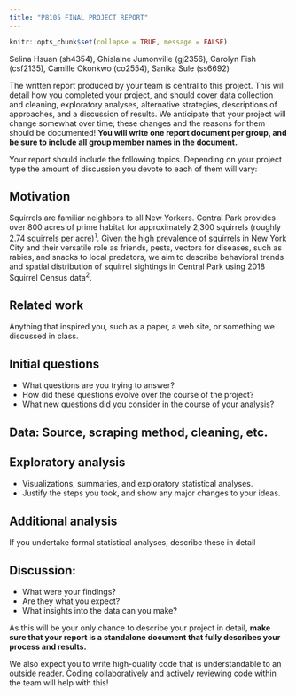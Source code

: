 ```yaml
---
title: "P8105 FINAL PROJECT REPORT"
---
```


```r
knitr::opts_chunk$set(collapse = TRUE, message = FALSE)
```

Selina Hsuan (sh4354), Ghislaine Jumonville (gj2356), Carolyn Fish (csf2135), Camille Okonkwo (co2554), Sanika Sule (ss6692)


The written report produced by your team is central to this project. This will detail how you completed your project, and should cover data collection and cleaning, exploratory analyses, alternative strategies, descriptions of approaches, and a discussion of results. We anticipate that your project will change somewhat over time; these changes and the reasons for them should be documented! **You will write one report document per group, and be sure to include all group member names in the document.**

Your report should include the following topics. Depending on your project type the amount of discussion you devote to each of them will vary:

## Motivation

Squirrels are familiar neighbors to all New Yorkers. Central Park provides over 800 acres of prime habitat for approximately 2,300 squirrels (roughly 2.74 squirrels per acre)^1^. Given the high prevalence of squirrels in New York City and their versatile role as friends, pests, vectors for diseases, such as rabies, and snacks to local predators, we aim to describe behavioral trends and spatial distribution of squirrel sightings in Central Park using 2018 Squirrel Census data^2^.

## Related work

Anything that inspired you, such as a paper, a web site, or something we discussed in class.

## Initial questions
  * What questions are you trying to answer? 
  * How did these questions evolve over the course of the project? 
  * What new questions did you consider in the course of your analysis?
  
## Data: Source, scraping method, cleaning, etc.

## Exploratory analysis 

  * Visualizations, summaries, and exploratory statistical analyses. 
  * Justify the steps you took, and show any major changes to your ideas.
  
## Additional analysis

If you undertake formal statistical analyses, describe these in detail

## Discussion: 
  * What were your findings? 
  * Are they what you expect? 
  * What insights into the data can you make?


As this will be your only chance to describe your project in detail, **make sure that your report is a standalone document that fully describes your process and results.**

We also expect you to write high-quality code that is understandable to an outside reader. Coding collaboratively and actively reviewing code within the team will help with this!

